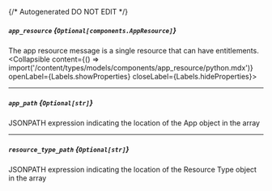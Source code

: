 {/* Autogenerated DO NOT EDIT  */}

##### `app_resource` *{`Optional[components.AppResource]`}*
The app resource message is a single resource that can have entitlements.
<Collapsible content={() => import('/content/types/models/components/app_resource/python.mdx')} openLabel={Labels.showProperties} closeLabel={Labels.hideProperties}>
</Collapsible>

---
##### `app_path` *{`Optional[str]`}*
JSONPATH expression indicating the location of the App object in the array

---
##### `resource_type_path` *{`Optional[str]`}*
JSONPATH expression indicating the location of the Resource Type object in the array


